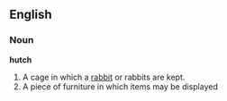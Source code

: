 ==English==
===Noun===
'''hutch'''

#A cage in which a [[rabbit]] or rabbits are kept.
# A piece of furniture in which items may be displayed